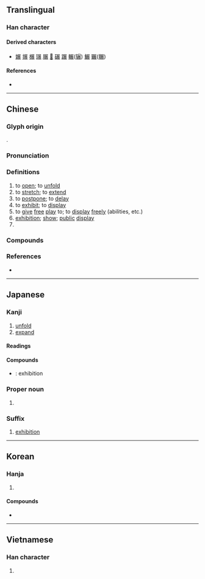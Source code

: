 {{character info}}
==Translingual==

===Han character===
{{Han char|rn=44|rad=尸|as=07|sn=10|four=77232|canj=STV|ids=⿸尸⿱龷⿰𠄌⿺乀丿(GJKV),⿸尸⿸⿱龷𠄌⿺乀丿(HT)}}

====Derived characters====
* [[㜊]] [[搌]] [[榐]] [[𤧷]] [[𦟌]] [[𥉲]] [[碾]] [[蹍]] [[輾]]([[辗]]) [[䱼]] [[囅]]([[冁]])

====References====
* {{Han ref|kx=0302.100|dkj=07715|dj=0599.230|hdz=20974.070|uh=5C55|ud=23637|bh=AE69|bd=44649}}

----

==Chinese==
{{zh-forms|ss=𰍰|alt=㞡}}

===Glyph origin===
{{Han etym}}
{{Han compound|尸|𧝑|ls=psc|c1=s|c2=p|abb2=y}}.

===Pronunciation===
{{zh-pron
|m=zhǎn
|m-s=zan3
|c=zin2
|c-t=zin2
|g=zen3
|h=pfs=chán/tién;gd=zan3
|j=zan2
|mb=cǎng
|md=diēng
|mn=tián/xm,zz:thián/qz:thí/xm,zz:thíⁿ
|mn-t=diang2/diêng2
|mn-t_note=diang2 - Shantou; diêng2 - Chaozhou
|w=2tsoe
|x=zhenn3
|mc=y
|oc=y
|cat=v,n,pn
}}

===Definitions===
{{zh-hanzi}}

# to [[open]]; to [[unfold]]
# to [[stretch]]; to [[extend]]
# to [[postpone]]; to [[delay]]
# to [[exhibit]]; to [[display]]
# to [[give]] [[free]] [[play]] to; to [[display]] [[freely]] (abilities, etc.)
# [[exhibition]]; [[show]]; [[public]] [[display]]
# {{surname|zh}}

===Compounds===
{{zh-der|一展身手|一展長才|一籌莫展|不展|伸展|個展|倫敦影展|匯展|半籌莫展|參展|另謀發展|各展其長|商展|回顧展|國際商展|坎城影展|大展|大展宏圖|大展抱負|大展襟抱|大展身手|大展魅力|大展鴻圖|寬展|展伎|展出|展卷|展售|展子虔|展季|展布|展延|展性|展才|展拜|展掙|展播|展放|展映|展望|展期|展樣|展汙|展爪|展現|展眉|展眼|展眼舒眉|展示|展禮|展禽|展緩|展縮|展翅|展翅高飛|展脣元音|展脫|展腳舒腰|展臂|展覽|展覽品|展覽會|展讀|展賣|展賴|展轉|展轉反側|展采|展開|展限|展露|展顏|展顯|展驥|平展|延展性|影展|愁眉不展|愁顏不展|拓展|招展|推展|擴展|施展|書展|東京影展|柏林影展|潘公展|特展|玉展|畫展|畸形發展|發展|發展潛力|盡展所長|眉頭不展|社區發展|社會發展|紐約影展|經濟發展|美展|聯展|舒展|花枝招展|莫展一籌|藝展|親展|進展|道德發展|郵展|鋪展|開展|開眉展眼|首展|鯤鵬展翅|鴻圖大展}}

===References===
* {{R:yue:Hanzi}}

----

==Japanese==

===Kanji===
{{ja-kanji|grade=6|rs=尸07}}

# [[unfold]]
# [[expand]]

====Readings====
{{ja-readings
|goon=てん
|kanon=てん
|kun=の-べる, つら-ねる, のびる
|nanori=ひろ
}}

====Compounds====
* {{ja-r|展%覧%会|てん%らん%かい}}: exhibition

===Proper noun===
{{ja-pos|proper|まこと}}

# {{given name|ja|male|sort=まこと}}

===Suffix===
{{ja-pos|suffix|てん}}

# [[exhibition]]

----

==Korean==

===Hanja===
{{ko-hanja|펼치다|펼|전}}

# {{hanja form of|전|to [[unfold]], [[spread]]}}

====Compounds====
* {{ko-l|전시회|展示會|[[exhibition]]}}

----

==Vietnamese==

===Han character===
{{vi-readings|readings=triển,chẽn|rs=尸07}}

# {{rfdef|vi|sort=尸07}}